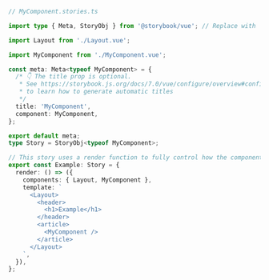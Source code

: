 ```ts
// MyComponent.stories.ts

import type { Meta, StoryObj } from '@storybook/vue'; // Replace with '@storybook/vue3' if you're working with Vue3 project

import Layout from './Layout.vue';

import MyComponent from './MyComponent.vue';

const meta: Meta<typeof MyComponent> = {
  /* 👇 The title prop is optional.
   * See https://storybook.js.org/docs/7.0/vue/configure/overview#configure-story-loading
   * to learn how to generate automatic titles
   */
  title: 'MyComponent',
  component: MyComponent,
};

export default meta;
type Story = StoryObj<typeof MyComponent>;

// This story uses a render function to fully control how the component renders.
export const Example: Story = {
  render: () => ({
    components: { Layout, MyComponent },
    template: `
      <Layout>
        <header>
          <h1>Example</h1>
        </header>
        <article>
          <MyComponent />
        </article>
      </Layout>
    `,
  }),
};
```
